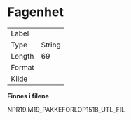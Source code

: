 
# Fagenhet {-}

| | |
|----|----|
| Label    |  |
| Type     | String |
| Length   | 69    |
| Format   |  |
| Kilde    |   |

**Finnes i filene**

NPR19.M19_PAKKEFORLOP1518_UTL_FIL

